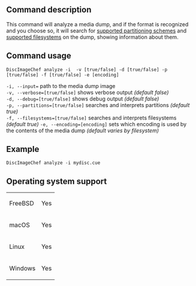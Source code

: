 ==Command description==
This command will analyze a media dump, and if the format is recognized and you choose so, it will search for [[Partitioning-schemes-recognized-by-DiscImageChef|supported partitioning schemes]] and [[Filesystems-recognized-by-DiscImageChef|supported filesystems]] on the dump, showing information about them.

==Command usage==
<code>DiscImageChef analyze -i <dump> -v [true/false] -d [true/false] -p [true/false] -f [true/false] -e [encoding]</code>

<code>-i, --input=<dump></code> path to the media dump image<br />
<code>-v, --verbose=[true/false]</code> shows verbose output ''(default false)''<br />
<code>-d, --debug=[true/false]</code> shows debug output ''(default false)''<br />
<code>-p, --partitions=[true/false]</code> searches and interprets partitions ''(default true)''<br />
<code>-f, --filesystems=[true/false]</code> searches and interprets filesystems ''(default true)''
<code>-e, --encoding=[encoding]</code> sets which encoding is used by the contents of the media dump ''(default varies by filesystem)''<br />

==Example==
<code>DiscImageChef analyze -i mydisc.cue</code>

==Operating system support==
{|
| FreeBSD
| Yes
|-
| macOS
| Yes
|-
| Linux
| Yes
|-
| Windows
| Yes
|}